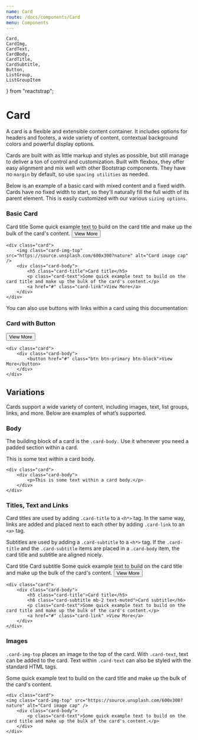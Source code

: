 ```yaml
---
name: Card
route: /docs/components/Card
menu: Components
---
```


	Card,
	CardImg,
	CardText,
	CardBody,
	CardTitle,
	CardSubtitle,
	Button,
	ListGroup,
	ListGroupItem
} from "reactstrap";

# Card

A card is a flexible and extensible content container. It includes options for headers and footers, a wide variety of content, contextual background colors and powerful display options.

Cards are built with as little markup and styles as possible, but still manage to deliver a ton of control and customization. Built with flexbox, they offer easy alignment and mix well with other Bootstrap components. They have no `margin` by default, so use `spacing utilities` as needed.

Below is an example of a basic card with mixed content and a fixed width. Cards have no fixed width to start, so they’ll naturally fill the full width of its parent element. This is easily customized with our various `sizing options`.

### Basic Card

<Playground>
	<Card style={{ width: 330 }}>
		<CardImg
			top
			width="100%"
			src="https://source.unsplash.com/600x300?nature"
			alt="Card image cap"
		/>
		<CardBody>
			<CardTitle className="h5 mb-3">Card title</CardTitle>
			<CardText>
				Some quick example text to build on the card title and make up
				the bulk of the card's content.
			</CardText>
			<Button className="btn-link">View More</Button>
		</CardBody>
	</Card>
</Playground>

    <div class="card">
        <img class="card-img-top" src="https://source.unsplash.com/600x300?nature" alt="Card image cap" />
        <div class="card-body">
            <h5 class="card-title">Card title</h5>
            <p class="card-text">Some quick example text to build on the card title and make up the bulk of the card's content.</p>
            <a href="#" class="card-link">View More</a>
        </div>
    </div>

You can also use buttons with links within a card using this documentation:

### Card with Button

<Playground>
	<Card style={{ width: 500 }}>
		<CardImg
			top
			width="100%"
			src="https://source.unsplash.com/600x300?nature"
			alt="Card image cap"
		/>
		<CardBody>
			<Button color="primary" block>
				View More
			</Button>
		</CardBody>
	</Card>
</Playground>

    <div class="card">
        <div class="card-body">
            <button href="#" class="btn btn-primary btn-block">View More</button>
        </div>
    </div>

## Variations

Cards support a wide variety of content, including images, text, list groups, links, and more. Below are examples of what’s supported.

### Body

The building block of a card is the `.card-body.` Use it whenever you need a padded section within a card.

<Playground>
	<Card style={{ width: 330 }}>
		<CardBody>
			<p>This is some text within a card body.</p>
		</CardBody>
	</Card>
</Playground>

    <div class="card">
        <div class="card-body">
            <p>This is some text within a card body.</p>
        </div>
    </div>

### Titles, Text and Links

Card titles are used by adding `.card-title` to a `<h*>` tag. In the same way, links are added and placed next to each other by adding `.card-link` to an `<a>` tag.

Subtitles are used by adding a `.card-subtitle` to a `<h*>` tag. If the `.card-title` and the `.card-subtitle` items are placed in a `.card-body` item, the card title and subtitle are aligned nicely.

<Playground>
	<Card style={{ width: 330 }}>
		<CardBody>
			<CardTitle className="h5 mb-3">Card title</CardTitle>
			<CardSubtitle>Card subtitle</CardSubtitle>
			<CardText>
				Some quick example text to build on the card title and make up
				the bulk of the card's content.
			</CardText>
			<Button className="btn-link">View More</Button>
		</CardBody>
	</Card>
</Playground>

    <div class="card">
        <div class="card-body">
            <h5 class="card-title">Card title</h5>
            <h6 class="card-subtitle mb-2 text-muted">Card subtitle</h6>
            <p class="card-text">Some quick example text to build on the card title and make up the bulk of the card's content.</p>
            <a href="#" class="card-link" >View More</a>
        </div>
    </div>

### Images

`.card-img-top` places an image to the top of the card. With `.card-text`, text can be added to the card. Text within `.card-text` can also be styled with the standard HTML tags.

<Playground>
	<Card style={{ width: 330 }}>
		<CardImg
			top
			width="100%"
			src="https://source.unsplash.com/600x300?nature"
			alt="Card image cap"
		/>
		<CardBody>
			<CardText>
				Some quick example text to build on the card title and make up
				the bulk of the card's content.
			</CardText>
		</CardBody>
	</Card>
</Playground>

    <div class="card">
    <img class="card-img-top" src="https://source.unsplash.com/600x300?nature" alt="Card image cap" />
        <div class="card-body">
            <p class="card-text">Some quick example text to build on the card title and make up the bulk of the card's content.</p>
        </div>
    </div>
